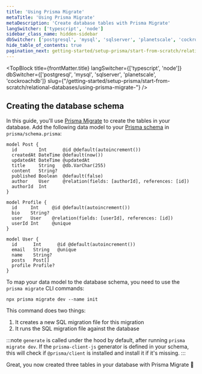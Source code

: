 ```yaml
---
title: 'Using Prisma Migrate'
metaTitle: 'Using Prisma Migrate'
metaDescription: 'Create database tables with Prisma Migrate'
langSwitcher: ['typescript', 'node']
sidebar_class_name: hidden-sidebar
dbSwitcher: ['postgresql', 'mysql', 'sqlserver', 'planetscale', 'cockroachdb']
hide_table_of_contents: true
pagination_next: getting-started/setup-prisma/start-from-scratch/relational-databases/install-prisma-client-node-postgresql
---
```


<TopBlock
  title={frontMatter.title}
  langSwitcher={['typescript', 'node']}
  dbSwitcher={['postgresql', 'mysql', 'sqlserver', 'planetscale', 'cockroachdb']}
  slug={"/getting-started/setup-prisma/start-from-scratch/relational-databases/using-prisma-migrate-"}
 />

## Creating the database schema

In this guide, you'll use [Prisma Migrate](/orm/prisma-migrate) to create the tables in your database. Add the following data model to your [Prisma schema](/orm/prisma-schema) in `prisma/schema.prisma`:

```prisma file=prisma/schema.prisma showLineNumbers
model Post {
  id        Int      @id @default(autoincrement())
  createdAt DateTime @default(now())
  updatedAt DateTime @updatedAt
  title     String   @db.VarChar(255)
  content   String?
  published Boolean  @default(false)
  author    User     @relation(fields: [authorId], references: [id])
  authorId  Int
}

model Profile {
  id     Int     @id @default(autoincrement())
  bio    String?
  user   User    @relation(fields: [userId], references: [id])
  userId Int     @unique
}

model User {
  id      Int      @id @default(autoincrement())
  email   String   @unique
  name    String?
  posts   Post[]
  profile Profile?
}
```

To map your data model to the database schema, you need to use the `prisma migrate` CLI commands:

```terminal
npx prisma migrate dev --name init
```

This command does two things:

1. It creates a new SQL migration file for this migration
1. It runs the SQL migration file against the database

:::note
`generate` is called under the hood by default, after running `prisma migrate dev`. If the `prisma-client-js` generator is defined in your schema, this will check if `@prisma/client` is installed and install it if it's missing.
:::

Great, you now created three tables in your database with Prisma Migrate 🚀

